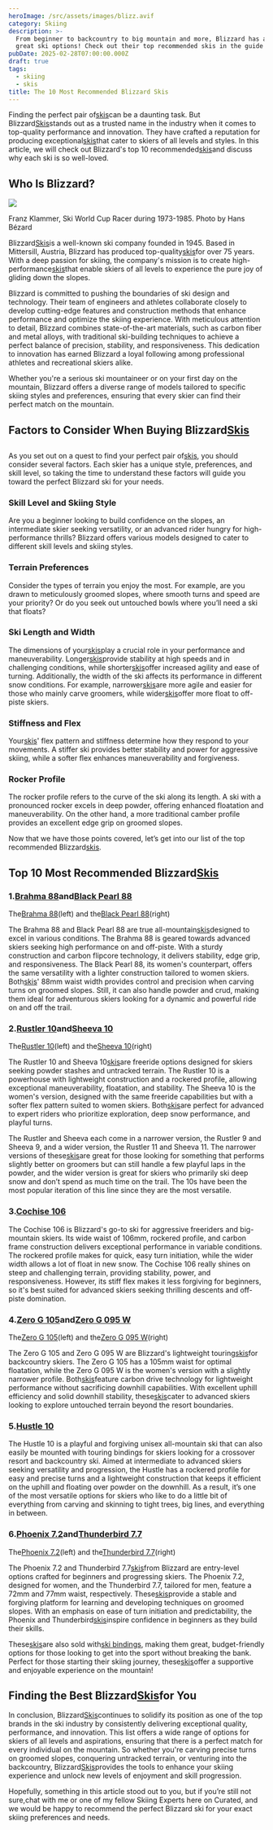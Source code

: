 ```yaml
---
heroImage: /src/assets/images/blizz.avif
category: Skiing
description: >-
  From beginner to backcountry to big mountain and more, Blizzard has a ton of
  great ski options! Check out their top recommended skis in the guide below!
pubDate: 2025-02-28T07:00:00.000Z
draft: true
tags:
  - skiing
  - skis
title: The 10 Most Recommended Blizzard Skis
---
```


Finding the perfect pair of[skis](https://www.curated.com/c/skis?ref=journal)can be a daunting task. But Blizzard[Skis](https://www.curated.com/c/skis?ref=journal)stands out as a trusted name in the industry when it comes to top-quality performance and innovation. They have crafted a reputation for producing exceptional[skis](https://www.curated.com/c/skis?ref=journal)that cater to skiers of all levels and styles. In this article, we will check out Blizzard's top 10 recommended[skis](https://www.curated.com/c/skis?ref=journal)and discuss why each ski is so well-loved.

## Who Is Blizzard?

![](/uploads/whobl.avif)

Franz Klammer, Ski World Cup Racer during 1973-1985. Photo by Hans Bézard

Blizzard[Skis](https://www.curated.com/c/skis?ref=journal)is a well-known ski company founded in 1945. Based in Mittersill, Austria, Blizzard has produced top-quality[skis](https://www.curated.com/c/skis?ref=journal)for over 75 years. With a deep passion for skiing, the company's mission is to create high-performance[skis](https://www.curated.com/c/skis?ref=journal)that enable skiers of all levels to experience the pure joy of gliding down the slopes.

Blizzard is committed to pushing the boundaries of ski design and technology. Their team of engineers and athletes collaborate closely to develop cutting-edge features and construction methods that enhance performance and optimize the skiing experience. With meticulous attention to detail, Blizzard combines state-of-the-art materials, such as carbon fiber and metal alloys, with traditional ski-building techniques to achieve a perfect balance of precision, stability, and responsiveness. This dedication to innovation has earned Blizzard a loyal following among professional athletes and recreational skiers alike.

Whether you're a serious ski mountaineer or on your first day on the mountain, Blizzard offers a diverse range of models tailored to specific skiing styles and preferences, ensuring that every skier can find their perfect match on the mountain.

## Factors to Consider When Buying Blizzard[Skis](https://www.curated.com/c/skis?ref=journal)

##

As you set out on a quest to find your perfect pair of[skis](https://www.curated.com/c/skis?ref=journal), you should consider several factors. Each skier has a unique style, preferences, and skill level, so taking the time to understand these factors will guide you toward the perfect Blizzard ski for your needs.

### Skill Level and Skiing Style

Are you a beginner looking to build confidence on the slopes, an intermediate skier seeking versatility, or an advanced rider hungry for high-performance thrills? Blizzard offers various models designed to cater to different skill levels and skiing styles.

### Terrain Preferences

Consider the types of terrain you enjoy the most. For example, are you drawn to meticulously groomed slopes, where smooth turns and speed are your priority? Or do you seek out untouched bowls where you’ll need a ski that floats?

### Ski Length and Width

The dimensions of your[skis](https://www.curated.com/c/skis?ref=journal)play a crucial role in your performance and maneuverability. Longer[skis](https://www.curated.com/c/skis?ref=journal)provide stability at high speeds and in challenging conditions, while shorter[skis](https://www.curated.com/c/skis?ref=journal)offer increased agility and ease of turning. Additionally, the width of the ski affects its performance in different snow conditions. For example, narrower[skis](https://www.curated.com/c/skis?ref=journal)are more agile and easier for those who mainly carve groomers, while wider[skis](https://www.curated.com/c/skis?ref=journal)offer more float to off-piste skiers.

### Stiffness and Flex

Your[skis](https://www.curated.com/c/skis?ref=journal)' flex pattern and stiffness determine how they respond to your movements. A stiffer ski provides better stability and power for aggressive skiing, while a softer flex enhances maneuverability and forgiveness.

### Rocker Profile

The rocker profile refers to the curve of the ski along its length. A ski with a pronounced rocker excels in deep powder, offering enhanced floatation and maneuverability. On the other hand, a more traditional camber profile provides an excellent edge grip on groomed slopes.

Now that we have those points covered, let’s get into our list of the top recommended Blizzard[skis](https://www.curated.com/c/skis?ref=journal).

## Top 10 Most Recommended Blizzard[Skis](https://www.curated.com/c/skis?ref=journal)

### 1.[Brahma 88](https://www.curated.com/products/6362240/blizzard-brahma-88-skis-2023-189-cm?ref=journal)and[Black Pearl 88](https://www.curated.com/products/6362224/blizzard-black-pearl-88-skis-women-s-2024-147-cm?ref=journal)

The[Brahma 88](https://www.curated.com/products/6362240/blizzard-brahma-88-skis-2023-189-cm?ref=journal)(left) and the[Black Pearl 88](https://www.curated.com/products/6362224/blizzard-black-pearl-88-skis-women-s-2024-147-cm?ref=journal)(right)

The Brahma 88 and Black Pearl 88 are true all-mountain[skis](https://www.curated.com/c/skis?ref=journal)designed to excel in various conditions. The Brahma 88 is geared towards advanced skiers seeking high performance on and off-piste. With a sturdy construction and carbon flipcore technology, it delivers stability, edge grip, and responsiveness. The Black Pearl 88, its women's counterpart, offers the same versatility with a lighter construction tailored to women skiers. Both[skis](https://www.curated.com/c/skis?ref=journal)' 88mm waist width provides control and precision when carving turns on groomed slopes. Still, it can also handle powder and crud, making them ideal for adventurous skiers looking for a dynamic and powerful ride on and off the trail.

### 2.[Rustler 10](https://www.curated.com/products/6362230/blizzard-rustler-10-skis-2023-188-cm?ref=journal)and[Sheeva 10](https://www.curated.com/products/6364234/blizzard-sheeva-10-skis-women-s-2023-156-cm?ref=journal)

The[Rustler 10](https://www.curated.com/products/6362230/blizzard-rustler-10-skis-2023-188-cm?ref=journal)(left) and the[Sheeva 10](https://www.curated.com/products/6364234/blizzard-sheeva-10-skis-women-s-2023-156-cm?ref=journal)(right)

The Rustler 10 and Sheeva 10[skis](https://www.curated.com/c/skis?ref=journal)are freeride options designed for skiers seeking powder stashes and untracked terrain. The Rustler 10 is a powerhouse with lightweight construction and a rockered profile, allowing exceptional maneuverability, floatation, and stability. The Sheeva 10 is the women's version, designed with the same freeride capabilities but with a softer flex pattern suited to women skiers. Both[skis](https://www.curated.com/c/skis?ref=journal)are perfect for advanced to expert riders who prioritize exploration, deep snow performance, and playful turns.

The Rustler and Sheeva each come in a narrower version, the Rustler 9 and Sheeva 9, and a wider version, the Rustler 11 and Sheeva 11. The narrower versions of these[skis](https://www.curated.com/c/skis?ref=journal)are great for those looking for something that performs slightly better on groomers but can still handle a few playful laps in the powder, and the wider version is great for skiers who primarily ski deep snow and don’t spend as much time on the trail. The 10s have been the most popular iteration of this line since they are the most versatile.

### 3.[Cochise 106](https://www.curated.com/products/9452399/blizzard-cochise-106-skis-2024-185-cm?ref=journal)

The Cochise 106 is Blizzard's go-to ski for aggressive freeriders and big-mountain skiers. Its wide waist of 106mm, rockered profile, and carbon frame construction delivers exceptional performance in variable conditions. The rockered profile makes for quick, easy turn initiation, while the wider width allows a lot of float in new snow. The Cochise 106 really shines on steep and challenging terrain, providing stability, power, and responsiveness. However, its stiff flex makes it less forgiving for beginners, so it's best suited for advanced skiers seeking thrilling descents and off-piste domination.

### 4.[Zero G 105](https://www.curated.com/products/5489689/blizzard-zero-g-105-skis-2025-172-cm?ref=journal)and[Zero G 095 W](https://www.curated.com/products/5488799/blizzard-zero-g-95-w-skis-women-s-2025-171-cm?ref=journal)

The[Zero G 105](https://www.curated.com/products/5489689/blizzard-zero-g-105-skis-2024-172-cm?ref=journal)(left) and the[Zero G 095 W](https://www.curated.com/products/5488799/blizzard-zero-g-95-w-skis-women-s-2024-171-cm?ref=journal)(right)

The Zero G 105 and Zero G 095 W are Blizzard's lightweight touring[skis](https://www.curated.com/c/skis?ref=journal)for backcountry skiers. The Zero G 105 has a 105mm waist for optimal floatation, while the Zero G 095 W is the women's version with a slightly narrower profile. Both[skis](https://www.curated.com/c/skis?ref=journal)feature carbon drive technology for lightweight performance without sacrificing downhill capabilities. With excellent uphill efficiency and solid downhill stability, these[skis](https://www.curated.com/c/skis?ref=journal)cater to advanced skiers looking to explore untouched terrain beyond the resort boundaries.

### 5.[Hustle 10](https://www.curated.com/products/6364179/blizzard-hustle-10-skis-2024-172-cm?ref=journal)

The Hustle 10 is a playful and forgiving unisex all-mountain ski that can also easily be mounted with touring bindings for skiers looking for a crossover resort and backcountry ski. Aimed at intermediate to advanced skiers seeking versatility and progression, the Hustle has a rockered profile for easy and precise turns and a lightweight construction that keeps it efficient on the uphill and floating over powder on the downhill. As a result, it’s one of the most versatile options for skiers who like to do a little bit of everything from carving and skinning to tight trees, big lines, and everything in between.

### 6.[Phoenix 7.2](https://www.curated.com/products/6363180/blizzard-phoenix-7-2-skis-tlt10-demo-bindings-women-s-2024-167-cm?ref=journal)and[Thunderbird 7.7](https://www.curated.com/products/6363190/blizzard-thunderbird-sp-7-7-skis-tpc11-demo-bindings-2023-174-cm?ref=journal)

The[Phoenix 7.2](https://www.curated.com/products/6363180/blizzard-phoenix-7-2-skis-tlt10-demo-bindings-women-s-2024-167-cm?ref=journal)(left) and the[Thunderbird 7.7](https://www.curated.com/products/6363190/blizzard-thunderbird-sp-7-7-skis-tpc11-demo-bindings-2023-174-cm?ref=journal)(right)

The Phoenix 7.2 and Thunderbird 7.7[skis](https://www.curated.com/c/skis?ref=journal)from Blizzard are entry-level options crafted for beginners and progressing skiers. The Phoenix 7.2, designed for women, and the Thunderbird 7.7, tailored for men, feature a 72mm and 77mm waist, respectively. These[skis](https://www.curated.com/c/skis?ref=journal)provide a stable and forgiving platform for learning and developing techniques on groomed slopes. With an emphasis on ease of turn initiation and predictability, the Phoenix and Thunderbird[skis](https://www.curated.com/c/skis?ref=journal)inspire confidence in beginners as they build their skills.

These[skis](https://www.curated.com/c/skis?ref=journal)are also sold with[ski bindings](https://www.curated.com/c/ski-bindings?ref=journal), making them great, budget-friendly options for those looking to get into the sport without breaking the bank. Perfect for those starting their skiing journey, these[skis](https://www.curated.com/c/skis?ref=journal)offer a supportive and enjoyable experience on the mountain!

## Finding the Best Blizzard[Skis](https://www.curated.com/c/skis?ref=journal)for You

In conclusion, Blizzard[Skis](https://www.curated.com/c/skis?ref=journal)continues to solidify its position as one of the top brands in the ski industry by consistently delivering exceptional quality, performance, and innovation. This list offers a wide range of options for skiers of all levels and aspirations, ensuring that there is a perfect match for every individual on the mountain. So whether you're carving precise turns on groomed slopes, conquering untracked terrain, or venturing into the backcountry, Blizzard[Skis](https://www.curated.com/c/skis?ref=journal)provides the tools to enhance your skiing experience and unlock new levels of enjoyment and skill progression.

Hopefully, something in this article stood out to you, but if you’re still not sure,chat with me or one of my fellow Skiing Experts here on Curated, and we would be happy to recommend the perfect Blizzard ski for your exact skiing preferences and needs.
